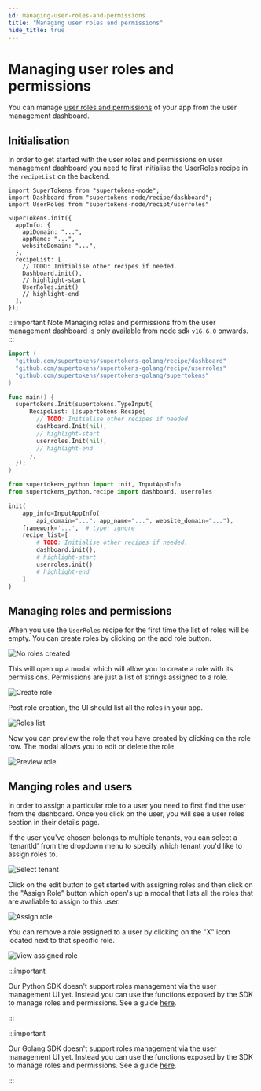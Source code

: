 ```yaml
---
id: managing-user-roles-and-permissions
title: "Managing user roles and permissions"
hide_title: true
---
```


<!-- COPY SECTION -->
<!-- ./userdashboard/managing-user-roles-and-permissions.mdx -->
<!-- 1 -->


# Managing user roles and permissions

You can manage [user roles and permissions](/docs/userroles/introduction) of your app from the user management dashboard.

## Initialisation

In order to get started with the user roles and permissions on user management dashboard you need to first initialise the UserRoles recipe in the `recipeList` on the backend.

<BackendSDKTabs>
<TabItem value="nodejs">

```tsx
import SuperTokens from "supertokens-node";
import Dashboard from "supertokens-node/recipe/dashboard";
import UserRoles from "supertokens-node/recipt/userroles"

SuperTokens.init({
  appInfo: {
    apiDomain: "...",
    appName: "...",
    websiteDomain: "...",
  },
  recipeList: [
    // TODO: Initialise other recipes if needed.
    Dashboard.init(),
    // highlight-start
    UserRoles.init()
    // highlight-end
  ],
});
```
:::important Note
Managing roles and permissions from the user management dashboard is only available from node sdk `v16.6.0` onwards.
:::
</TabItem>
<TabItem value="go">

```go
import (
  "github.com/supertokens/supertokens-golang/recipe/dashboard"
  "github.com/supertokens/supertokens-golang/recipe/userroles"
  "github.com/supertokens/supertokens-golang/supertokens"
)

func main() {
  supertokens.Init(supertokens.TypeInput{
      RecipeList: []supertokens.Recipe{
        // TODO: Initialise other recipes if needed
        dashboard.Init(nil),
        // highlight-start
        userroles.Init(nil),
        // highlight-end
      },
  });
}
```

</TabItem>
<TabItem value="python">


```python
from supertokens_python import init, InputAppInfo
from supertokens_python.recipe import dashboard, userroles

init(
    app_info=InputAppInfo(
        api_domain="...", app_name="...", website_domain="..."),
    framework='...',  # type: ignore
    recipe_list=[
        # TODO: Initialise other recipes if needed.
        dashboard.init(),
        # highlight-start
        userroles.init()
        # highlight-end
    ]
)
```
</TabItem>
</BackendSDKTabs>

<BackendSDKTabs>

<TabItem value="nodejs">

## Managing roles and permissions

When you use the `UserRoles` recipe for the first time the list of roles will be empty. You can create roles by clicking on the add role button.

<img src="/img/dashboard/no-roles-created.png" alt="No roles created"/>

This will open up a modal which will allow you to create a role with its permissions. Permissions are just a list of strings assigned to a role.

<img src="/img/dashboard/create-role.png" alt="Create role"/>

Post role creation, the UI should list all the roles in your app.

<img src="/img/dashboard/roles-list.png" alt="Roles list"/>

Now you can preview the role that you have created by clicking on the role row. The modal allows you to edit or delete the role.

<img src="/img/dashboard/preview-role.png" alt="Preview role"/>

## Manging roles and users

In order to assign a particular role to a user you need to first find the user from the dashboard. Once you click on the user, you will see a user roles section in their details page.

If the user you've chosen belongs to multiple tenants, you can select a 'tenantId' from the dropdown menu to specify which tenant you'd like to assign roles to.

<img src="/img/dashboard/select-tenant.png" alt="Select tenant"/>

Click on the edit button to get started with assigning roles and then click on the "Assign Role" button which open's up a modal that lists all the roles that are avaliable to assign to this user.

<img src="/img/dashboard/assign-role.png" alt="Assign role"/>

You can remove a role assigned to a user by clicking on the "X" icon located next to that specific role.

<img src="/img/dashboard/view-assigned-roles.png" alt="View assigned role"/>
</TabItem>

<TabItem value="python">

:::important

Our Python SDK doesn't support roles management via the user management UI yet. Instead you can use the functions exposed by the SDK to manage roles and permissions. See a guide  [here](/docs/userroles/introduction).

:::

</TabItem>

<TabItem value="go">

:::important

Our Golang SDK doesn't support roles management via the user management UI yet. Instead you can use the functions exposed by the SDK to manage roles and permissions. See a guide  [here](/docs/userroles/introduction).

:::

</TabItem>

</BackendSDKTabs>


<!-- END COPY SECTION -->
